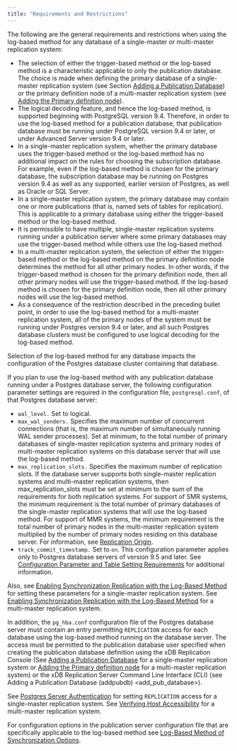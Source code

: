 ```yaml
---
title: "Requirements and Restrictions"
---
```


<div id="requirements_and_restrictions" class="registered_link"></div>


The following are the general requirements and restrictions when using the log-based method for any database of a single-master or multi-master replication system:

-   The selection of either the trigger-based method or the log-based method is a characteristic applicable to only the publication database. The choice is made when defining the primary database of a single-master replication system (see Section [Adding a Publication Database](../../../05_smr_operation/02_creating_publication/#adding_pub_database)) or the primary definition node of a multi-master replication system (see [Adding the Primary definition node](../../../06_mmr_operation/#adding_pdn)).
-   The logical decoding feature, and hence the log-based method, is supported beginning with PostgreSQL version 9.4. Therefore, in order to use the log-based method for a publication database, that publication database must be running under PostgreSQL version 9.4 or later, or under Advanced Server version 9.4 or later.
-   In a single-master replication system, whether the primary database uses the trigger-based method or the log-based method has no additional impact on the rules for choosing the subscription database. For example, even if the log-based method is chosen for the primary database, the subscription database may be running on Postgres version 9.4 as well as any supported, earlier version of Postgres, as well as Oracle or SQL Server.
-   In a single-master replication system, the primary database may contain one or more publications (that is, named sets of tables for replication). This is applicable to a primary database using either the trigger-based method or the log-based method.
-   It is permissible to have multiple, single-master replication systems running under a publication server where some primary databases may use the trigger-based method while others use the log-based method.
-   In a multi-master replication system, the selection of either the trigger-based method or the log-based method on the primary definition node determines the method for all other primary nodes. In other words, if the trigger-based method is chosen for the primary definition node, then all other primary nodes will use the trigger-based method. If the log-based method is chosen for the primary definition node, then all other primary nodes will use the log-based method.
-   As a consequence of the restriction described in the preceding bullet point, in order to use the log-based method for a multi-master replication system, all of the primary nodes of the system must be running under Postgres version 9.4 or later, and all such Postgres database clusters must be configured to use logical decoding for the log-based method.

Selection of the log-based method for any database impacts the configuration of the Postgres database cluster containing that database.

If you plan to use the log-based method with any publication database running under a Postgres database server, the following configuration parameter settings are required in the configuration file, `postgresql.conf`, of that Postgres database server:

-   `wal_level.` Set to logical.
-   `max_wal_senders.` Specifies the maximum number of concurrent connections (that is, the maximum number of simultaneously running WAL sender processes). Set at minimum, to the total number of primary databases of single-master replication systems and primary nodes of multi-master replication systems on this database server that will use the log-based method.
-   `max_replication_slots.` Specifies the maximum number of replication slots. If the database server supports both single-master replication systems and multi-master replication systems, then max\_replication\_slots must be set at minimum to the sum of the requirements for both replication systems. For support of SMR systems, the minimum requirement is the total number of primary databases of the single-master replication systems that will use the log-based method. For support of MMR systems, the minimum requirement is the total number of primary nodes in the multi-master replication system multiplied by the number of primary nodes residing on this database server. For information, see [Replication Origin](../../../02_overview/02_replication_concepts_and_definitions/10_sync_replication_log_based/#replication_origin).
-   `track_commit_timestamp.` Set to `on`. This configuration parameter applies only to Postgres database servers of version 9.5 and later. See [Configuration Parameter and Table Setting Requirements](#configuration_para_and%20table_setting) for additional information.

Also, see [Enabling Synchronization Replication with the Log-Based Method](../../../05_smr_operation/01_prerequisites/#enable_sync_replication_with_log-based_method) for setting these parameters for a single-master replication system. See [Enabling Synchronization Replication with the Log-Based Method](../../../06_mmr_operation/#enabling_sync_replication_log-based_method_mmr) for a multi-master replication system.

In addition, the `pg_hba.conf` configuration file of the Postgres database server must contain an entry permitting `REPLICATION` access for each database using the log-based method running on the database server. The access must be permitted to the publication database user specified when creating the publication database definition using the xDB Replication Console (See [Adding a Publication Database](../../../05_smr_operation/02_creating_publication/#adding_pub_database) for a single-master replication system or [Adding the Primary definition node](../../../06_mmr_operation/#adding_pdn) for a multi-master replication system) or the xDB Replication Server Command Line Interface (CLI) (see <span class="title-ref">Adding a Publication Database (addpubdb) &lt;add\_pub\_database&gt;</span>).

See [Postgres Server Authentication](../../../05_smr_operation/01_prerequisites/#postgres_server_auth) for setting `REPLICATION` access for a single-master replication system. See [Verifying Host Accessibility](../../../05_smr_operation/01_prerequisites/#verifying_host_accessibility) for a multi-master replication system.

For configuration options in the publication server configuration file that are specifically applicable to the log-based method see [Log-Based Method of Synchronization Options](../../../10_appendix/04_miscellaneous_xdb_processing_topics/01_publications_and_subscriptions_server_conf_options/#log_based_sync_options).

